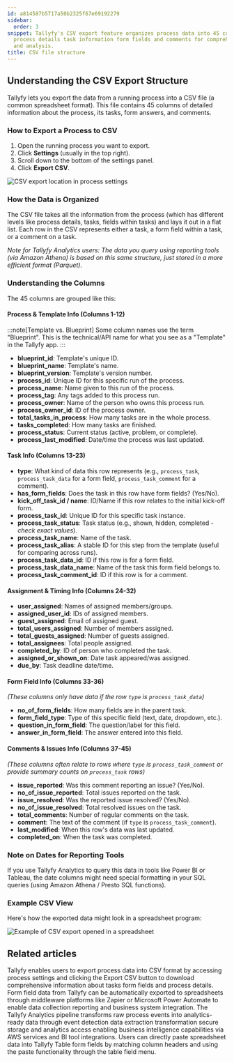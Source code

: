 ```yaml
---
id: a814587b5717a50b2325f67e69192279
sidebar:
  order: 3
snippet: Tallyfy's CSV export feature organizes process data into 45 columns spanning
  process details task information form fields and comments for comprehensive tracking
  and analysis.
title: CSV file structure
---
```


## Understanding the CSV Export Structure

Tallyfy lets you export the data from a running process into a CSV file (a common spreadsheet format). This file contains 45 columns of detailed information about the process, its tasks, form answers, and comments.

### How to Export a Process to CSV

1. Open the running process you want to export.
2. Click **Settings** (usually in the top right).
3. Scroll down to the bottom of the settings panel.
4. Click **Export CSV**.

![CSV export location in process settings](https://screenshots.tallyfy.com/tallyfy%2Fpro%2Fdesktop-light-export-csv.png)

### How the Data is Organized

The CSV file takes all the information from the process (which has different levels like process details, tasks, fields within tasks) and lays it out in a flat list. Each row in the CSV represents either a task, a form field within a task, or a comment on a task.

*Note for Tallyfy Analytics users: The data you query using reporting tools (via Amazon Athena) is based on this same structure, just stored in a more efficient format (Parquet).* 

### Understanding the Columns

The 45 columns are grouped like this:

#### Process & Template Info (Columns 1-12)

:::note[Template vs. Blueprint]
Some column names use the term "Blueprint". This is the technical/API name for what you see as a "Template" in the Tallyfy app.
:::

*   **blueprint_id**: Template's unique ID.
*   **blueprint_name**: Template's name.
*   **blueprint_version**: Template's version number.
*   **process_id**: Unique ID for this specific run of the process.
*   **process_name**: Name given to this run of the process.
*   **process_tag**: Any tags added to this process run.
*   **process_owner**: Name of the person who owns this process run.
*   **process_owner_id**: ID of the process owner.
*   **total_tasks_in_process**: How many tasks are in the whole process.
*   **tasks_completed**: How many tasks are finished.
*   **process_status**: Current status (active, problem, or complete).
*   **process_last_modified**: Date/time the process was last updated.

#### Task Info (Columns 13-23)

*   **type**: What kind of data this row represents (e.g., `process_task`, `process_task_data` for a form field, `process_task_comment` for a comment).
*   **has_form_fields**: Does the task in this row have form fields? (Yes/No).
*   **kick_off_task_id / name**: ID/Name if this row relates to the initial kick-off form.
*   **process_task_id**: Unique ID for this specific task instance.
*   **process_task_status**: Task status (e.g., shown, hidden, completed - *check exact values*).
*   **process_task_name**: Name of the task.
*   **process_task_alias**: A stable ID for this step from the template (useful for comparing across runs).
*   **process_task_data_id**: ID if this row is for a form field.
*   **process_task_data_name**: Name of the task this form field belongs to.
*   **process_task_comment_id**: ID if this row is for a comment.

#### Assignment & Timing Info (Columns 24-32)

*   **user_assigned**: Names of assigned members/groups.
*   **assigned_user_id**: IDs of assigned members.
*   **guest_assigned**: Email of assigned guest.
*   **total_users_assigned**: Number of members assigned.
*   **total_guests_assigned**: Number of guests assigned.
*   **total_assignees**: Total people assigned.
*   **completed_by**: ID of person who completed the task.
*   **assigned_or_shown_on**: Date task appeared/was assigned.
*   **due_by**: Task deadline date/time.

#### Form Field Info (Columns 33-36)
*(These columns only have data if the row `type` is `process_task_data`)*
*   **no_of_form_fields**: How many fields are in the parent task.
*   **form_field_type**: Type of this specific field (text, date, dropdown, etc.).
*   **question_in_form_field**: The question/label for this field.
*   **answer_in_form_field**: The answer entered into this field.

#### Comments & Issues Info (Columns 37-45)
*(These columns often relate to rows where `type` is `process_task_comment` or provide summary counts on `process_task` rows)*
*   **issue_reported**: Was this comment reporting an issue? (Yes/No).
*   **no_of_issue_reported**: Total issues reported on the task.
*   **issue_resolved**: Was the reported issue resolved? (Yes/No).
*   **no_of_issue_resolved**: Total resolved issues on the task.
*   **total_comments**: Number of regular comments on the task.
*   **comment**: The text of the comment (if `type` is `process_task_comment`).
*   **last_modified**: When this row's data was last updated.
*   **completed_on**: When the task was completed.

### Note on Dates for Reporting Tools

If you use Tallyfy Analytics to query this data in tools like Power BI or Tableau, the date columns might need special formatting in your SQL queries (using Amazon Athena / Presto SQL functions).

### Example CSV View

Here's how the exported data might look in a spreadsheet program:

![Example of CSV export opened in a spreadsheet](https://screenshots.tallyfy.com/file-JFjFk3MCzJ.png)


## Related articles
<CardGrid>
<LinkTitleCard header="<b>Processes > Export process to CSV</b>" href="/products/pro/tracking-and-tasks/processes/how-can-i-export-tallyfy-processes-to-csv/" > Tallyfy enables users to export process data into CSV format by accessing process settings and clicking the Export CSV button to download comprehensive information about tasks form fields and process details. </LinkTitleCard>
<LinkTitleCard header="<b>Middleware > Stream data to a spreadsheet</b>" href="/products/pro/integrations/middleware/how-can-i-export-form-fields-from-tallyfy-to-spreadsheet/" > Form field data from Tallyfy can be automatically exported to spreadsheets through middleware platforms like Zapier or Microsoft Power Automate to enable data collection reporting and business system integration. </LinkTitleCard>
<LinkTitleCard header="<b>Analytics > How Tallyfy Analytics works</b>" href="/products/pro/integrations/analytics/how-does-tallyfy-analytics-process-my-data/" > The Tallyfy Analytics pipeline transforms raw process events into analytics-ready data through event detection data extraction transformation secure storage and analytics access enabling business intelligence capabilities via AWS services and BI tool integrations. </LinkTitleCard>
<LinkTitleCard header="<b>Tasks > Paste cells into a Tallyfy table</b>" href="/products/pro/tracking-and-tasks/tasks/paste-cells-tallyfy-table/" > Users can directly paste spreadsheet data into Tallyfy Table form fields by matching column headers and using the paste functionality through the table field menu. </LinkTitleCard>
</CardGrid>